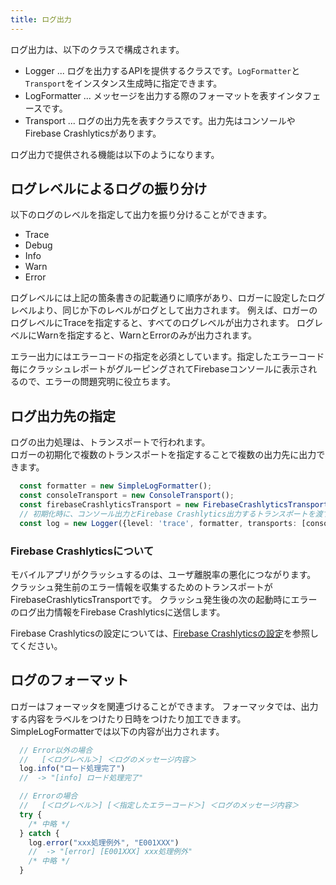 ```yaml
---
title: ログ出力
---
```


ログ出力は、以下のクラスで構成されます。

- Logger ... ログを出力するAPIを提供するクラスです。`LogFormatter`と`Transport`をインスタンス生成時に指定できます。
- LogFormatter ... メッセージを出力する際のフォーマットを表すインタフェースです。
- Transport ... ログの出力先を表すクラスです。出力先はコンソールやFirebase Crashlyticsがあります。

ログ出力で提供される機能は以下のようになります。

## ログレベルによるログの振り分け

以下のログのレベルを指定して出力を振り分けることができます。

- Trace
- Debug
- Info
- Warn
- Error

ログレベルには上記の箇条書きの記載通りに順序があり、ロガーに設定したログレベルより、同じか下のレベルがログとして出力されます。
例えば、ロガーのログレベルにTraceを指定すると、すべてのログレベルが出力されます。
ログレベルにWarnを指定すると、WarnとErrorのみが出力されます。

エラー出力にはエラーコードの指定を必須としています。指定したエラーコード毎にクラッシュレポートがグルーピングされてFirebaseコンソールに表示されるので、エラーの問題究明に役立ちます。

## ログ出力先の指定

ログの出力処理は、トランスポートで行われます。  
ロガーの初期化で複数のトランスポートを指定することで複数の出力先に出力できます。  

```typescript
  const formatter = new SimpleLogFormatter();
  const consoleTransport = new ConsoleTransport();
  const firebaseCrashlyticsTransport = new FirebaseCrashlyticsTransport();
  // 初期化時に、コンソール出力とFirebase Crashlytics出力するトランスポートを渡す例
  const log = new Logger({level: 'trace', formatter, transports: [consoleTransport, firebaseCrashlyticsTransport]});
```

### Firebase Crashlyticsについて

モバイルアプリがクラッシュするのは、ユーザ離脱率の悪化につながります。
クラッシュ発生前のエラー情報を収集するためのトランスポートがFirebaseCrashlyticsTransportです。
クラッシュ発生後の次の起動時にエラーのログ出力情報をFirebase Crashlyticsに送信します。

Firebase Crashlyticsの設定については、[Firebase Crashlyticsの設定](../error-handling/how-to-handle-error#firebase-crashlyticsの設定)を参照してください。

## ログのフォーマット

ロガーはフォーマッタを関連づけることができます。
フォーマッタでは、出力する内容をラベルをつけたり日時をつけたり加工できます。
SimpleLogFormatterでは以下の内容が出力されます。

```typescript フォーマット出力例
  // Error以外の場合
  //   [＜ログレベル＞] ＜ログのメッセージ内容＞
  log.info("ロード処理完了")
  //  -> "[info] ロード処理完了"

  // Errorの場合
  //   [＜ログレベル＞] [＜指定したエラーコード＞] ＜ログのメッセージ内容＞
  try {
    /* 中略 */
  } catch {
    log.error("xxx処理例外", "E001XXX")
    //  -> "[error] [E001XXX] xxx処理例外"
    /* 中略 */
  }
```
